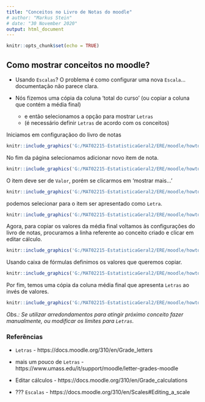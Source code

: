 ```yaml
---
title: "Conceitos no Livro de Notas do moodle"
# author: "Markus Stein"
# date: "30 November 2020"
output: html_document
---
```


```r
knitr::opts_chunk$set(echo = TRUE)
```

## Como mostrar conceitos no moodle?

* Usando `Escalas`? O problema é como configurar uma nova `Escala`... documentação não parece clara.

* Nós fizemos uma cópia da coluna 'total do curso' (ou copiar a coluna que contém a média final)
    + e então selecionamos a opção para mostrar `Letras`
    + (é necessário definir `Letras` de acordo com os conceitos)
    
Iniciamos em configuraçãoo do livro de notas

```r
knitr::include_graphics('G:/MAT02215-EstatisticaGeral2/ERE/moodle/howtomake_conceito_moodle.png')
```

No fim da página selecionamos adicionar novo item de nota.

```r
knitr::include_graphics('G:/MAT02215-EstatisticaGeral2/ERE/moodle/howtomake_conceito_moodle2.png')
```

O item deve ser de `Valor`, porém se clicarmos em 'mostrar mais...'

```r
knitr::include_graphics('G:/MAT02215-EstatisticaGeral2/ERE/moodle/howtomake_conceito_moodle3.png')
```

podemos selecionar para o item ser apresentado como `Letra`.

```r
knitr::include_graphics('G:/MAT02215-EstatisticaGeral2/ERE/moodle/howtomake_conceito_moodle4.png')
```


Agora, para copiar os valores da média final voltamos às configurações do livro de notas, procuramos a linha referente ao conceito criado e clicar em editar cálculo.

```r
knitr::include_graphics('G:/MAT02215-EstatisticaGeral2/ERE/moodle/howtomake_conceito_moodle5.png')
```

Usando caixa de fórmulas definimos os valores que queremos copiar.

```r
knitr::include_graphics('G:/MAT02215-EstatisticaGeral2/ERE/moodle/howtomake_conceito_moodle6.png')
```

Por fim, temos uma cópia da coluna média final que apresenta `Letras` ao invés de valores.

```r
knitr::include_graphics('G:/MAT02215-EstatisticaGeral2/ERE/moodle/howtomake_conceito_moodle7.png')
```



*Obs.: Se utilizar arredondamentos para atingir próximo conceito fazer manualmente, ou modificar os limites para `Letras`.*



### Referências

* `Letras` - https://docs.moodle.org/310/en/Grade_letters

* mais um pouco de `Letras` - https://www.umass.edu/it/support/moodle/letter-grades-moodle

* Editar cálculos - https://docs.moodle.org/310/en/Grade_calculations

* ??? `Escalas` - https://docs.moodle.org/310/en/Scales#Editing_a_scale
